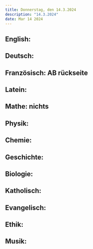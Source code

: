 ```yaml
---
title: Donnerstag, den 14.3.2024
description: "14.3.2024"
date: Mar 14 2024
---
```


## English: 
## Deutsch: 
## Französisch: AB rückseite
## Latein: 
## Mathe: nichts
## Physik: 
## Chemie: 
## Geschichte: 
## Biologie: 
## Katholisch: 
## Evangelisch: 
## Ethik: 
## Musik: 